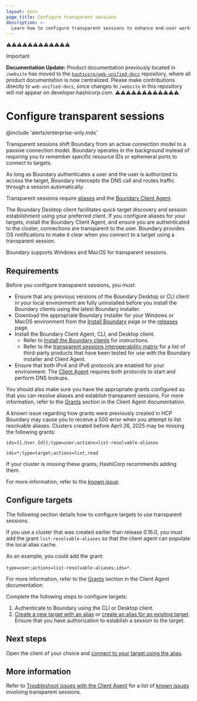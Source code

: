```yaml
---
layout: docs
page_title: Configure transparent sessions
description: >-
  Learn how to configure transparent sessions to enhance end-user workflows and simplify target access.
---
```


⚠️⚠️⚠️⚠️⚠️⚠️⚠️⚠️⚠️⚠️⚠️⚠️
> [!IMPORTANT]  
> **Documentation Update:** Product documentation previously located in `/website` has moved to the [`hashicorp/web-unified-docs`](https://github.com/hashicorp/web-unified-docs) repository, where all product documentation is now centralized. Please make contributions directly to `web-unified-docs`, since changes to `/website` in this repository will not appear on developer.hashicorp.com.
⚠️⚠️⚠️⚠️⚠️⚠️⚠️⚠️⚠️⚠️⚠️⚠️

# Configure transparent sessions

@include 'alerts/enterprise-only.mdx'

Transparent sessions shift Boundary from an active connection model to a passive connection model. Boundary operates in the background instead of requiring you to remember specific resource IDs or ephemeral ports to connect to targets.

As long as Boundary authenticates a user and the user is authorized to access the target, Boundary intercepts the DNS call and routes traffic through a session automatically.

Transparent sessions require [aliases](/boundary/docs/targets/configuration) and the [Boundary Client Agent](/boundary/docs/client-agent).

The Boundary Desktop client facilitates quick target discovery and session establishment using your preferred client. If you configure aliases for your targets, install the Boundary Client Agent, and ensure you are authenticated to the cluster, connections are transparent to the user. Boundary provides OS notifications to make it clear when you connect to a target using a transparent session.

Boundary supports Windows and MacOS for transparent sessions.

## Requirements

Before you configure transparent sessions, you must:

- Ensure that any previous versions of the Boundary Desktop or CLI client in your local environment are fully uninstalled before you install the Boundary clients using the latest Boundary installer.
- Download the appropriate Boundary installer for your Windows or MacOS environment from the [Install Boundary](/boundary/install#installer) page or the [releases](https://releases.hashicorp.com/boundary-installer) page.
- Install the Boundary Client Agent, CLI, and Desktop client.
   - Refer to [Install the Boundary clients](/boundary/docs/deploy/self-managed/install-clients) for instructions.
   - Refer to the [transparent sessions interoperability matrix](/boundary/docs/interoperability-matrix) for a list of third-party products that have been tested for use with the Boundary installer and Client Agent.
- Ensure that both IPv4 and IPv6 protocols are enabled for your environment. The [Client Agent](/boundary/docs/client-agent) requires both protocols to start and perform DNS lookups.

You should also make sure you have the appropriate grants configured so that you can resolve aliases and establish transparent sessions.
For more information, refer to the [Grants](/boundary/docs/client-agent#grants) section in the Client Agent documentation.

<Warning>

A known issue regarding how grants were previously created in HCP Boundary may cause you to receive a 500 error when you attempt to list resolvable aliases.
Clusters created before April 26, 2025 may be missing the following grants:

`ids={{.User.Id}};type=user;actions=list-resolvable-aliases`

`ids=*;type=target;actions=list,read`

If your cluster is missing these grants, HashiCorp recommends adding them.

For more information, refer to the [known issue](/boundary/docs/release-notes/v0_19_0#hcp-grants).

</Warning>

## Configure targets

The following section details how to configure targets to use transparent sessions.

<Tip>

If you use a cluster that was created earlier than release 0.16.0, you must add the grant `list-resolvable-aliases` so that the client agent can populate the local alias cache.

As an example, you could add the grant:

`type=user;actions=list-resolvable-aliases;ids=*`.

For more information, refer to the [Grants](/boundary/docs/client-agent#grants) section in the Client Agent documentation.

</Tip>

Complete the following steps to configure targets:

1. Authenticate to Boundary using the CLI or Desktop client.
1. [Create a new target with an alias](/boundary/docs/targets/configuration/create-target-alias#create-an-alias-during-target-creation) or [create an alias for an existing target](/boundary/docs/targets/configuration/create-target-alias#create-an-alias-for-an-existing-target).
Ensure that you have authorization to establish a session to the target.

## Next steps

Open the client of your choice and [connect to your target using the alias](/boundary/docs/targets/connections/transparent-sessions).

## More information

Refer to [Troubleshoot issues with the Client Agent](/boundary/docs/client-agent/troubleshoot) for a list of [known issues](/boundary/docs/client-agent/troubleshoot#transparent-sessions-known-issues) involving transparent sessions.
